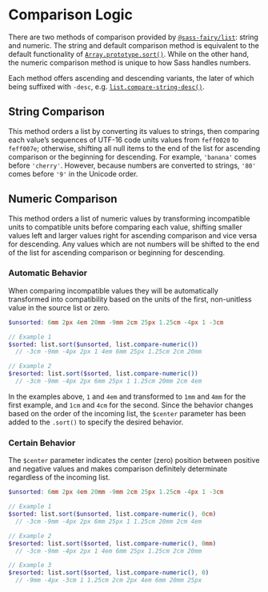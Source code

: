 # Comparison Logic

There are two methods of comparison provided by [`@sass-fairy/list`](/api/list): string and numeric. The string and default comparison method is equivalent to the default functionality of [`Array.prototype.sort()`](https://developer.mozilla.org/en-US/docs/Web/JavaScript/Reference/Global_Objects/Array/sort). While on the other hand, the numeric comparison method is unique to how Sass handles numbers.

Each method offers ascending and descending variants, the later of which being suffixed with <code>&#8209;desc</code>, e.g. [`list.compare-string-desc()`](/api/list/reference/compare-string-desc).

## String Comparison

This method orders a list by converting its values to strings, then comparing each value’s sequences of UTF-16 code units values from `feff0020` to `feff007e`; otherwise, shifting all null items to the end of the list for ascending comparison or the beginning for descending. For example, `'banana'` comes before `'cherry'`. However, because numbers are converted to strings, `'80'` comes before `'9'` in the Unicode order.

## Numeric Comparison

This method orders a list of numeric values by transforming incompatible units to compatible units before comparing each value, shifting smaller values left and larger values right for ascending comparison and vice versa for descending. Any values which are not numbers will be shifted to the end of the list for ascending comparison or beginning for descending.

### Automatic Behavior

When comparing incompatible values they will be automatically transformed into compatibility based on the units of the first, non-unitless value in the source list or zero.

```scss
$unsorted: 6mm 2px 4em 20mm -9mm 2cm 25px 1.25cm -4px 1 -3cm

// Example 1
$sorted: list.sort($unsorted, list.compare-numeric())
  // -3cm -9mm -4px 2px 1 4em 6mm 25px 1.25cm 2cm 20mm

// Example 2
$resorted: list.sort($sorted, list.compare-numeric())
  // -3cm -9mm -4px 2px 6mm 25px 1 1.25cm 20mm 2cm 4em
```

In the examples above, `1` and `4em` and transformed to `1mm` and `4mm` for the first example, and `1cm` and `4cm` for the second. Since the behavior changes based on the order of the incoming list, the `$center` parameter has been added to the `.sort()` to specify the desired behavior.

### Certain Behavior

The `$center` parameter indicates the center (zero) position between positive and negative values and makes comparison definitely determinate regardless of the incoming list.

```scss
$unsorted: 6mm 2px 4em 20mm -9mm 2cm 25px 1.25cm -4px 1 -3cm

// Example 1
$sorted: list.sort($unsorted, list.compare-numeric(), 0cm)
  // -3cm -9mm -4px 2px 6mm 25px 1 1.25cm 20mm 2cm 4em

// Example 2
$resorted: list.sort($sorted, list.compare-numeric(), 0mm)
  // -3cm -9mm -4px 2px 1 4em 6mm 25px 1.25cm 2cm 20mm

// Example 3
$resorted: list.sort($sorted, list.compare-numeric(), 0)
  // -9mm -4px -3cm 1 1.25cm 2cm 2px 4em 6mm 20mm 25px
```
